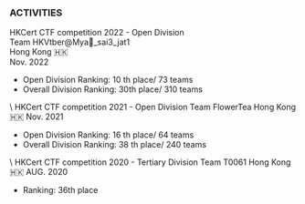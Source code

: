 
### ACTIVITIES

<FaTrophy className="inline mr-2 text-dracula-orange-400" />HKCert CTF competition 2022 - Open Division  
Team HKVtber@Mya🐼_sai3_jat1  
Hong Kong 🇭🇰  
Nov. 2022  
<ul className="list-disc list-inside">
  <li>Open Division Ranking: 10 th place/ 73 teams</li>
  <li>Overall Division Ranking: 30th place/ 310 teams</li>
</ul>
\
<FaTrophy className="inline mr-2 text-dracula-orange-400" />HKCert CTF competition 2021 - Open Division  
Team FlowerTea    
Hong Kong 🇭🇰  
Nov. 2021  
<ul className="list-disc list-inside">
  <li>Open Division Ranking: 16 th place/ 64 teams</li>
  <li>Overall Division Ranking: 38 th place/ 240 teams</li>
</ul>
\
<FaTrophy className="inline mr-2 text-dracula-orange-400" />HKCert CTF competition 2020 - Tertiary Division  
Team T0061  
Hong Kong 🇭🇰  
AUG. 2020  
<ul className="list-disc list-inside">
<li>Ranking: 36th place</li>
</ul>
